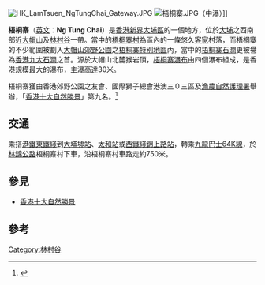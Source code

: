 {{Coord|22.4370|114.1277|display=title}}
[[File:HK_LamTsuen_NgTungChai_Gateway.JPG|thumb]]
[[File:梧桐寨.JPG|thumb]]（中瀑）]]

'''梧桐寨'''（[[英文|英文]]：'''Ng Tung Chai'''）是[[香港|香港]][[新界|新界]][[大埔區|大埔區]]的一個地方，位於[[大埔_(香港)|大埔]]之西南部近[[大帽山|大帽山]]及[[林村谷|林村谷]]一帶。當中的[[梧桐寨村|梧桐寨村]]為區內的一條悠久[[客家|客家]]村落，而梧桐寨的不少範圍被劃入[[大帽山郊野公園|大帽山郊野公園]]之[[梧桐寨特別地區|梧桐寨特別地區]]內，當中的[[梧桐寨石澗|梧桐寨石澗]]更被譽為[[香港九大石澗|香港九大石澗]]之首。源於大帽山北麓猴岩頂，[[梧桐寨瀑布|梧桐寨瀑布]]由四個瀑布組成，是香港規模最大的瀑布，主瀑高達30米。

梧桐寨獲由香港郊野公園之友會、國際獅子總會港澳三０三區及[[漁農自然護理署|漁農自然護理署]]舉辦，「[[香港十大自然勝景|香港十大自然勝景]]」第九名。<ref>
{{cite news
 |author= 
 |url=http://www.focp.org.hk/HK88vote/tc/ 
 |title=「香港十大勝景選舉」 
 |work=郊野公園之友會 
 |page= 
 |date= 
 |deadurl=yes 
 |archiveurl=https://web.archive.org/web/20071213234834/http://www.focp.org.hk/HK88vote/tc/ 
 |archivedate=2020-03-03}}</ref>

==交通==
乘搭[[港鐵|港鐵]][[東鐵綫|東鐵綫]]到[[大埔墟站|大埔墟站]]、[[太和站_(香港)|太和站]]或[[西鐵綫|西鐵綫]][[錦上路站|錦上路站]]，轉乘[[九龍巴士64K線|九龍巴士64K線]]，於[[林錦公路|林錦公路]]梧桐寨村下車，沿梧桐寨村車路走約750米。

==參見==
*[[香港十大自然勝景|香港十大自然勝景]]

==參考==
<div class="references-column">
<references/>
</div>

{{HK-geo-stub}}

[[Category:林村谷|Category:林村谷]]
